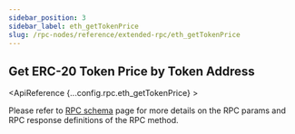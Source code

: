 ```yaml
---
sidebar_position: 3
sidebar_label: eth_getTokenPrice
slug: /rpc-nodes/reference/extended-rpc/eth_getTokenPrice
---
```



## Get ERC-20 Token Price by Token Address

<ApiReference {...config.rpc.eth_getTokenPrice} >
<Admonition type="info" title="Note">

Please refer to <a href="/rpc-nodes/reference/evm-rpc-schema">RPC schema</a> page for more details on the RPC params and RPC response definitions of the RPC method. 
</Admonition>
</ApiReference>

